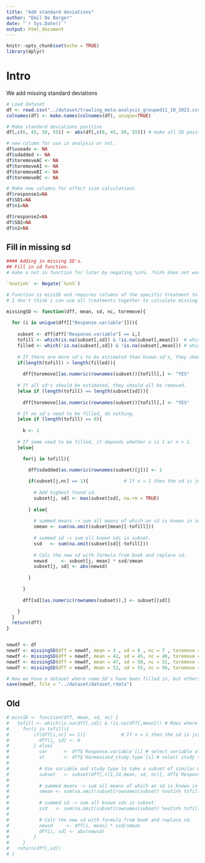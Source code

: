 ```yaml
---
title: "Add standard deviations"
author: "Emil De Borger"
date: "`r Sys.Date()`"
output: html_document
---
```


```r
knitr::opts_chunk$set(echo = TRUE)
library(dplyr)
```

# Intro

We add missing standard deviations 

```r

# Load dataset
df <- read.csv("../dataset/trawling_meta-analysis_grouped11_10_2023.csv", sep = ";")
colnames(df) <- make.names(colnames(df), unique=TRUE)

# Make standard deviations positive
df[,c(6, 45, 50, 55)] <- abs(df[,c(6, 45, 50, 55)]) # make all SD positive.

# new column for use in analysis or not.
df$useadv <- NA
df$sdadded <- NA
df$toremoveAC <- NA
df$toremoveAI <- NA
df$toremoveBI <- NA
df$toremoveBC <- NA

# Make new columns for effect size calculations
df$response1=NA
df$SD1=NA
df$n1=NA

df$response2=NA
df$SD2=NA
df$n2=NA

```

## Fill in missing sd

```r

#### Adding in missing SD's.
## Fill in sd function.
# make a not in function for later by negating %in%. !%in% does not work.

`%notin%` <- Negate(`%in%`) 

# Function is missSD and requires columns of the specific treatment to be filled in.
# I don't think i can use all treatments together to calculate missing sd.

missingSD <- function(dff, mean, sd, nc, toremove){
  
  for (i in unique(dff[["Response.variable"]])){
    
    subset <- dff[dff["Response.variable"] == i,]
    tofill <- which(is.na(subset[,sd]) & !is.na(subset[,mean]))  # which rows with SD's need to be filled?
    filled <- which(!is.na(subset[,sd]) & !is.na(subset[,mean])) # which rows are filled.
    
    # If there are more sd's to be estimated than known sd's, they should all be removed.
    if(length(tofill) > length(filled)){
      
      dff[toremove][as.numeric(rownames(subset))[tofill],] <- "YES"
    
    # If all sd's should be estimated, they should all be removed.
    }else if (length(tofill) == length(subset[sd])){
      
      dff[toremove][as.numeric(rownames(subset))[tofill],] <- "YES"

    # If no sd's need to be filled, do nothing.
    }else if (length(tofill) == 0){
      
      b <- 1
      
    # If some need to be filled, it depends whether n is 1 or n > 1.
    }else{

      for(j in tofill){
        
        dff$sdadded[as.numeric(rownames(subset)[j])] <- 1

        if(subset[j,nc] == 1){             # If n = 1 then the sd is just 0.
          
          # Add highest found sd.
          subset[j, sd] <- max(subset[sd], na.rm = TRUE)
          
        } else{
          
          # summed means -> sum all means of which an sd is known in subset.
          smean <- sum(na.omit(subset[mean][-tofill]))
          
          # summed sd -> sum all known sds in subset.
          ssd   <- sum(na.omit(subset[sd][-tofill]))
          
          # Calc the new sd with formula from book and replace sd.
          newsd     <- subset[j, mean] * ssd/smean
          subset[j, sd] <- abs(newsd)
          
        }     

      }
      
      dff[sd][as.numeric(rownames(subset)),] <- subset[[sd]]

    }
  }
  return(dff)
}


newdf <- df
newdf <- missingSD(dff = newdf, mean = 3 , sd = 6 , nc = 7 , toremove = 59) # after control
newdf <- missingSD(dff = newdf, mean = 42, sd = 45, nc = 46, toremove = 60) # after impact
newdf <- missingSD(dff = newdf, mean = 47, sd = 50, nc = 51, toremove = 61) # before impact
newdf <- missingSD(dff = newdf, mean = 52, sd = 55, nc = 56, toremove = 62) # before control

```

```r

# Now we have a dataset where some SD's have been filled in, but others have to remain blank, and cannot be used for advanced meta-analysis.
save(newdf, file = "../dataset/dataset.rdata")     

```

## Old

```r

# missSD <- function(dff, mean, sd, nc) {
#   tofill <- which(is.na(dff[,sd]) & !is.na(dff[,mean])) # Rows where I set sd to 9999 (mean reported but no sd).
#     for(i in tofill){
#         if(dff[i,nc] == 1){             # If n = 1 then the sd is just 0.
#           dff[i, sd] <- 0        
#         } else{
#           var      <- dff$`Response.variable`[i] # select variable of row.  
#           st       <- dff$`Harmonized_study.type`[i] # select study type of row.
#           
#           # Use variable and study type to take a subset of similar measurements of which sd can be computed.
#           subset   <- subset(dff[,c(1,14,mean, sd, nc)], dff$`Response.variable` == var & dff$`Harmonized_study.type` == st)
#           
#           # summed means -> sum all means of which an sd is known in subset.
#           smean <- sum(na.omit(subset[rownames(subset) %notin% tofill, 3]))
#           
#           # summed sd -> sum all known sds in subset.
#           ssd   <- sum(na.omit(subset[rownames(subset) %notin% tofill, 4]))
#           
#           # Calc the new sd with formula from book and replace sd.
#           newsd     <- dff[i, mean] * ssd/smean
#           dff[i, sd] <- abs(newsd)
#         }
#     }
#   return(dff[,sd])
# }

```
